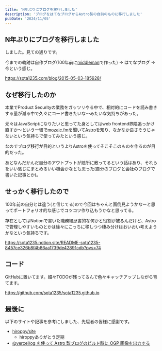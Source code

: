 ```yaml
---
title: 'N年ぶりにブログを移行しました'
description: 'ブログをはてなブログからAstro製の自前のものに移行しました'
pubDate: '2024/11/05'
---
```


## N年ぶりにブログを移行しました

しました。見ての通りです。

今までの軌跡は自作ブログ(100年前に[middleman](https://middlemanapp.com/jp/)で作った) → はてなブログ → 今という感じ。

https://sota1235.com/blog/2015-05-03-185928/

## なぜ移行したのか

本業でProduct Securityの業務をガッツリやる中で、相対的にコードを読み書きする量が減る中で久々にコード書きたいな〜みたいな気持ちがあった。

元々はJavaScriptになりたいと思ってた身としてはweb frontend界隈追っかけ直すか〜という一環で[mozaic.fm](https://mozaic.fm/)を聞いて[Astro](https://astro.build/)を知り、なかなか良さそうじゃないという気持ちで使ってみたという感じ。

なのでブログ移行が目的というよりAstroを使ってそこそこのものを作るのが目的だった。

あとなんだかんだ自分のアウトプットが随所に散ってるという話はあり、それらをいい感じにまとめるいい機会かなとも思った(自分のブログと会社のブログで書いた記事とか)。

## せっかく移行したので

100年前の自分とは違う(と信じてる)ので今回はちゃんと面倒見ようかなーと思ってポートフォリオ的な感じでコツコツ作り込もうかなと思ってる。

存在としてはNotionで書いた職務経歴書的な何かと役割が被るんだけど、Astroで管理しやすいものとかは徐々にこっちに移しつつ棲み分けはおいおい考えようかなという気持ちです。

https://sota1235.notion.site/README-sota1235-8457ce326b8f4b86aa1739de42891cdb?pvs=74

## コード

GitHubに置いてます。細々TODOが残ってるんで色々キャッチアップしながら育てます。

https://github.com/sota1235/sota1235.github.io

## 最後に

以下のサイトや記事を参考にしました、先駆者の皆様に感謝です。

- [hiroppy/site](https://github.com/hiroppy/site)
  - hiroppyありがとう定期
- [@vercel/og を使って Astro 製ブログのビルド時に OGP 画像を出力する](https://t28.dev/blog/output-ogp-image-for-astro-pages)
